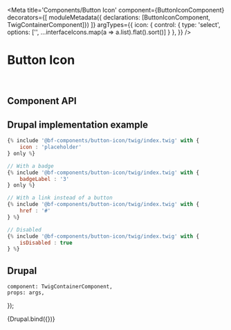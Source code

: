 

<Meta
    title='Components/Button Icon'
    component={ButtonIconComponent}
    decorators={[
        moduleMetadata({ declarations: [ButtonIconComponent, TwigContainerComponent]})
    ]}
    argTypes={{
        icon: {
            control: {
                type: 'select',
                options: ['', ...interfaceIcons.map(a => a.list).flat().sort()]
            }
        },
    }}
/>


# Button Icon

<br/>



## Component API

<ArgsTable of={ButtonIconComponent} />



## Drupal implementation example

```jsx
{% include '@bf-components/button-icon/twig/index.twig' with {
    icon : 'placeholder'
} only %}

// With a badge
{% include '@bf-components/button-icon/twig/index.twig' with {
    badgeLabel : '3'
} only %}

// With a link instead of a button
{% include '@bf-components/button-icon/twig/index.twig' with {
    href : '#'
} %}

// Disabled
{% include '@bf-components/button-icon/twig/index.twig' with {
    isDisabled : true
} %}
```



## Drupal

    component: TwigContainerComponent,
    props: args,
});

<Canvas withSource='none'>
    <Story
        name='Drupal'
        height='300px'
        args={{
            elementPath : 'components/button-icon/_doc/template.drupal',
            icon        : 'cart'
        }}
    >
        {Drupal.bind({})}
    </Story>
</Canvas>
